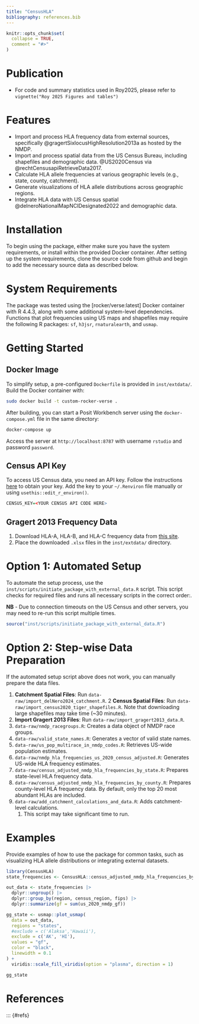 ```yaml
---
title: "CensusHLA"
bibliography: references.bib
---
```


```r
knitr::opts_chunk$set(
  collapse = TRUE,
  comment = "#>"
)
```

# Publication

- For code and summary statistics used in Roy2025, please refer to `vignette("Roy 2025 Figures and tables")`

# Features

- Import and process HLA frequency data from external sources, specifically @gragertSixlocusHighResolution2013a as hosted by the NMDP. 
- Import and process spatial data from the US Census Bureau, including shapefiles and demographic data. @US2020Census via @rechtCensusapiRetrieveData2017.
- Calculate HLA allele frequencies at various geographic levels (e.g., state, county, catchment).
- Generate visualizations of HLA allele distributions across geographic regions.
- Integrate HLA data with US Census spatial @delneroNationalMapNCIDesignated2022 and demographic data.

# Installation

To begin using the package, either make sure you have the system requirements, or install within the provided Docker container.
After setting up the system requirements, clone the source code from github and begin to add the necessary source data as described below.

# System Requirements

The package was tested using the [rocker/verse:latest] Docker container with R 4.4.3, along with some additional system-level dependencies. Functions that plot frequencies using US maps and shapefiles may require the following R packages: `sf`, `h3jsr`, `rnaturalearth`, and `usmap`.

# Getting Started

## Docker Image

To simplify setup, a pre-configured `Dockerfile` is provided in `inst/extdata/`. Build the Docker container with:

```bash
sudo docker build -t custom-rocker-verse .
```

After building, you can start a Posit Workbench server using the `docker-compose.yml` file in the same directory:

```bash
docker-compose up
```

Access the server at `http://localhost:8787` with username `rstudio` and password `password`.

## Census API Key

To access US Census data, you need an API key. Follow the instructions [here](https://www.hrecht.com/censusapi/articles/getting-started.html#api-key-setup) to obtain your key. Add the key to your `~/.Renviron` file manually or using `usethis::edit_r_environ()`.

```r
CENSUS_KEY=<YOUR CENSUS API CODE HERE>
```

## Gragert 2013 Frequency Data

1. Download HLA-A, HLA-B, and HLA-C frequency data from [this site](https://frequency.nmdp.org/).
2. Place the downloaded `.xlsx` files in the `inst/extdata/` directory.

# Option 1: Automated Setup

To automate the setup process, use the `inst/scripts/initiate_package_with_external_data.R` script. This script checks for required files and runs all necessary scripts in the correct order:.

**NB** - Due to connection timeouts on the US Census and other servers, you may need to re-run this script multiple times.

```r
source("inst/scripts/initiate_package_with_external_data.R")
```

# Option 2: Step-wise Data Preparation

If the automated setup script above does not work, you can manually prepare the data files.

1. **Catchment Spatial Files**: Run `data-raw/import_delNero2024_catchment.R`.
2   **Census Spatial Files**: Run `data-raw/import_census2020_tiger_shapefiles.R`. Note that downloading large shapefiles may take time (~30 minutes).
3.  **Import Gragert 2013 Files**: Run `data-raw/import_gragert2013_data.R`.
4. `data-raw/nmdp_racegroups.R`: Creates a data object of NMDP race groups.
5. `data-raw/valid_state_names.R`: Generates a vector of valid state names.
6. `data-raw/us_pop_multirace_in_nmdp_codes.R`: Retrieves US-wide population estimates.
7. `data-raw/nmdp_hla_frequencies_us_2020_census_adjusted.R`: Generates US-wide HLA frequency estimates.
8. `data-raw/census_adjusted_nmdp_hla_frequencies_by_state.R`: Prepares state-level HLA frequency data.
9. `data-raw/census_adjusted_nmdp_hla_frequencies_by_county.R`: Prepares county-level HLA frequency data. By default, only the top 20 most abundant HLAs are included.
10. `data-raw/add_catchment_calculations_and_data.R`: Adds catchment-level calculations. 
    1.  This script may take significant time to run.

# Examples

Provide examples of how to use the package for common tasks, such as visualizing HLA allele distributions or integrating external datasets.

```r
library(CensusHLA)
state_frequencies <- CensusHLA::census_adjusted_nmdp_hla_frequencies_by_state |> dplyr::filter(allele == 'A*11:01')

out_data <- state_frequencies |>
  dplyr::ungroup() |>
  dplyr::group_by(region, census_region, fips) |>
  dplyr::summarize(gf = sum(us_2020_nmdp_gf))

gg_state <- usmap::plot_usmap(
  data = out_data,
  regions = "states",
  #exclude = c('Alaksa','Hawaii'),
  exclude = c('AK', 'HI'),
  values = "gf",
  color = "black",
  linewidth = 0.1
) +
  viridis::scale_fill_viridis(option = "plasma", direction = 1)

gg_state
```


# References

::: {#refs}
